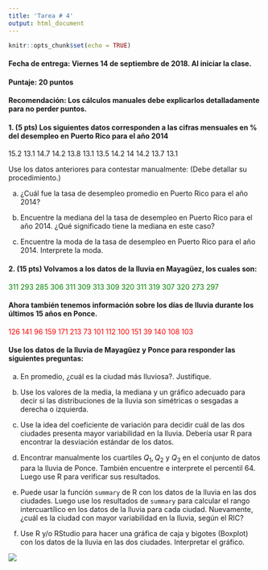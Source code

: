 ```yaml
---
title: 'Tarea # 4'
output: html_document
---
```


```r
knitr::opts_chunk$set(echo = TRUE)
```

#### **Fecha de entrega:** Viernes 14 de septiembre de 2018. Al iniciar la clase.

#### **Puntaje:** 20 puntos 

#### **Recomendación:** Los cálculos manuales debe explicarlos detalladamente para no perder puntos.  

#### 1. **(5 pts)** Los siguientes datos corresponden a las cifras mensuales en % del desempleo en Puerto Rico para el año 2014

15.2 13.1 14.7 14.2 13.8 13.1 13.5 14.2 14 14.2 13.7  13.1

Use los datos anteriores para contestar manualmente: (Debe detallar su procedimiento.)

a) ¿Cuál fue la tasa de desempleo promedio  en Puerto Rico para el año 2014?

b)  Encuentre la mediana del la tasa de desempleo en Puerto Rico para el año 2014. ¿Qué significado tiene la mediana en este caso?

c)  Encuentre la moda de la tasa de desempleo en Puerto Rico para el año 2014. Interprete la moda.

#### 2. **(15 pts)** Volvamos a los datos de la lluvia en Mayagüez, los cuales son:


<span style="color:green">311 293 285 306 311 309 313 309 320 311 319 307 320 273 297</span>


#### Ahora también tenemos información sobre los días de lluvia durante los últimos 15 años en Ponce.


 <span style="color:red">126 141  96 159 171 213  73 101 112 100 151  39 140 108 103</span>


#### Use los datos de la lluvia de Mayagüez y Ponce para responder las siguientes preguntas:

a) En promedio, ¿cuál es la ciudad más lluviosa?. Justifique.

b) Use los valores de la media, la mediana y un gráfico adecuado para decir si las distribuciones de la lluvia son simétricas o sesgadas a derecha o izquierda.

c) Use la idea del coeficiente de variación para decidir cuál de las dos ciudades presenta mayor variabilidad en la lluvia. Debería usar R para encontrar la desviación estándar de los datos. 

d) Encontrar manualmente los cuartiles $Q_1, Q_2$ y $Q_3$ en el conjunto de datos para la lluvia de Ponce. También encuentre e interprete el percentil 64.  Luego use R para verificar sus resultados.

e) Puede usar la función `summary` de R con los datos de la lluvia en las dos ciudades. Luego use los resultados de `summary` para calcular el rango intercuartílico en los datos de la lluvia para cada ciudad. Nuevamente, ¿cuál es la ciudad con mayor variabilidad en la lluvia, según el RIC?

e) Use R y/o RStudio para hacer una gráfica de caja y bigotes (Boxplot) con los datos de la lluvia en las dos ciudades. Interpretar el gráfico.


![](blanco.png)






